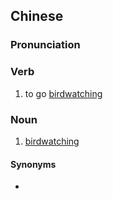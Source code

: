 {{also|观鸟}}
==Chinese==
{{zh-forms|s=观鸟}}

===Pronunciation===
{{zh-pron
|m=guānniǎo
|c=gun1 niu5
|cat=v,n
}}

===Verb===
{{zh-verb}}

# to go [[birdwatching]]

===Noun===
{{zh-noun}}

# [[birdwatching]]

====Synonyms====
* {{zh-l|賞鳥}}